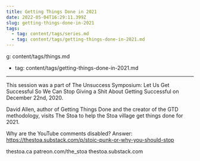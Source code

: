 ```yaml
---
title: Getting Things Done in 2021
date: 2022-05-04T16:29:11.399Z
slug: getting-things-done-in-2021
tags:
  - tag: content/tags/series.md
  - tag: content/tags/getting-things-done-in-2021.md
---
```



g: content/tags/things.md
  - tag: content/tags/getting-things-done-in-2021.md
---

This session was a part of The Unsuccess Symposium: Let Us Get Successful So We Can Stop Giving a Shit About Getting Successful on December 22nd, 2020.

David Allen, author of Getting Things Done and the creator of the GTD methodology, visits The Stoa to help the Stoa village get things done for 2021.

Why are the YouTube comments disabled? Answer: https://thestoa.substack.com/p/stoic-punk-or-why-you-should-stop

thestoa.ca
patreon.com/the_stoa
thestoa.substack.com
